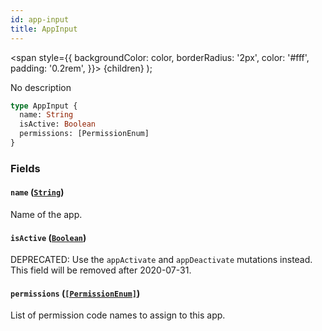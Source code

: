 ```yaml
---
id: app-input
title: AppInput
---
```


<span
style={{
      backgroundColor: color,
      borderRadius: '2px',
      color: '#fff',
      padding: '0.2rem',
    }}>
{children}
</span>
);

No description

```graphql
type AppInput {
  name: String
  isActive: Boolean
  permissions: [PermissionEnum]
}
```

### Fields

#### `name` ([`String`](/api-reference/scalars/string.mdx))

Name of the app.

#### `isActive` ([`Boolean`](/api-reference/scalars/boolean.mdx))

DEPRECATED: Use the `appActivate` and `appDeactivate` mutations instead. This field will be removed after 2020-07-31.

#### `permissions` ([`[PermissionEnum]`](/api-reference/enums/permission-enum.mdx))

List of permission code names to assign to this app.
